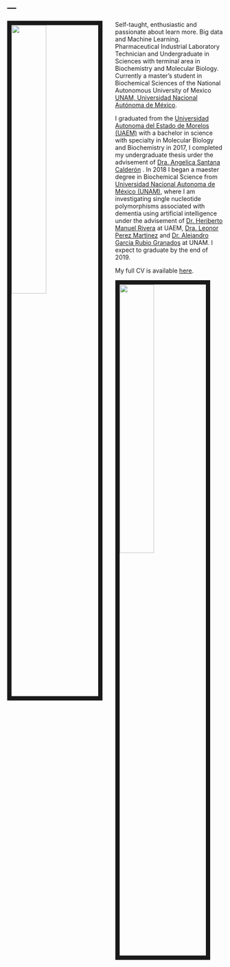 ---
---

<link rel="stylesheet" href="styles.css" type="text/css">
<!-- <img src="images/erick.jpg" style="width:25%; border:10px solid; margin-right: 20px" align="left"> -->
<!-- <img src="images/erick.jpg" style="width:40%; border:10px solid; margin-right: 30px" align="left"> -->
<!-- ![](images/erick.jpg, style="width:40%")  -->

<img src="images/erick.jpg"
      style= "width:40%; border:10px solid; margin-right: 30px"
      align="left"/>


Self-taught, enthusiastic and passionate about learn more. Big data and Machine Learning. Pharmaceutical Industrial Laboratory Technician and Undergraduate in Sciences with terminal area in Biochemistry and Molecular Biology. Currently a master's student in Biochemical Sciences of the National Autonomous University of Mexico [UNAM, Universidad Nacional Autónoma de México](http://www.mdcbq.posgrado.unam.mx/). 

I graduated from the [Universidad Autonoma del Estado de Morelos (UAEM)](http://www.cidc.uaem.mx) with a bachelor in science with specialty in Molecular Biology and Biochemistry in 2017, I completed my undergraduate thesis urder the advisement of [Dra. Angelica Santana Calderón](http://www.cidc.uaem.mx/angelicasantana/) . In 2018 I began a maester degree in Biochemical Science from  [Universidad Nacional Autonoma de México (UNAM)](http://www.mdcbq.posgrado.unam.mx/), where I am investigating single nucleotide polymorphisms associated with dementia using artificial intelligence under the advisement of [Dr. Heriberto Manuel Rivera](https://www.uaem.mx/organizacion-institucional/uploads/facultades/medicina/files/Dr.HeribertoManuelRivera.pdf) at UAEM, [Dra. Leonor Perez Martinez](http://www.ibt.unam.mx/server/PRG.base?tipo:doc,dir:PRG.curriculum,par:leonor) and [Dr. Alejandro Garcia Rubio Granados](http://www.ibt.unam.mx/server/PRG.base?tipo:doc,dir:PRG.curriculum,par:alejandro) at UNAM. I expect to graduate by the end of 2019.

My full CV is available [here](files/CV_2019.pdf).

<img src="images/erick3.jpg"
      style= "width:40%; border:10px solid; margin-right: 15px"
      align="left"/>
      
